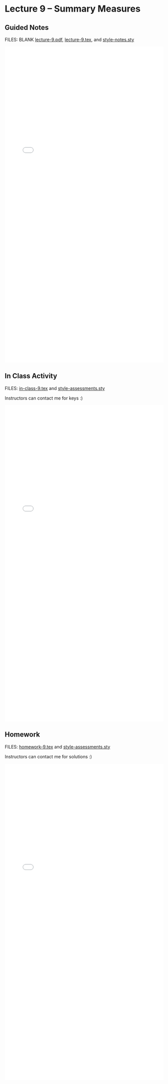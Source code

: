 # Lecture 9 -- Summary Measures {.unnumbered}

## Guided Notes

FILES: BLANK [lecture-9.pdf](https://github.com/coltongearhart/math320/blob/main/lectures/lecture-9.pdf), [lecture-9.tex](https://github.com/coltongearhart/math320/blob/main/lectures/lecture-9.tex), and [style-notes.sty](https://github.com/coltongearhart/math320/blob/main/lectures/style-notes.sty)

<embed src="lectures/lecture-9-COMPLETED.pdf" type="application/pdf" width="100%" height="1000px"></embed>

## In Class Activity

FILES: [in-class-9.tex](https://github.com/coltongearhart/math320/blob/main/assessments/in-class-9.tex) and [style-assessments.sty](https://github.com/coltongearhart/math320/blob/main/assessments/style-assessments.sty)

Instructors can contact me for keys :)

<embed src="assessments/in-class-9.pdf" type="application/pdf" width="100%" height="1000px"></embed>

## Homework

FILES: [homework-9.tex](https://github.com/coltongearhart/math320/blob/main/assessments/homework-9.tex) and [style-assessments.sty](https://github.com/coltongearhart/math320/blob/main/assessments/style-assessments.sty)

Instructors can contact me for solutions :)

<embed src="assessments/homework-9.pdf" type="application/pdf" width="100%" height="1000px"></embed>